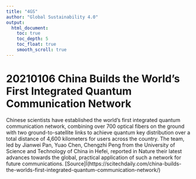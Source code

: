 ```yaml
---
title: "4GS"
author: "Global Sustainability 4.0"
output:
  html_document:
    toc: true
    toc_depth: 5
    toc_float: true
    smooth_scroll: true
---
```


# 20210106 China Builds the World’s First Integrated Quantum Communication Network
Chinese scientists have established the world’s first integrated quantum communication network, combining over 700 optical fibers on the ground with two ground-to-satellite links to achieve quantum key distribution over a total distance of 4,600 kilometers for users across the country. The team, led by Jianwei Pan, Yuao Chen, Chengzhi Peng from the University of Science and Technology of China in Hefei, reported in Nature their latest advances towards the global, practical application of such a network for future communications. [Source]Ï(https://scitechdaily.com/china-builds-the-worlds-first-integrated-quantum-communication-network/)





